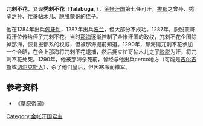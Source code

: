 '''兀剌不花'''，又译'''秃剌不花'''（'''Talabuga'''，{{bd||？|1291年|catIdx=W}}），[[金帐汗国|金帐汗国]]第七任可汗，[[拔都|拔都]]之曾孙、秃罕之孙、[[忙哥帖木儿|忙哥帖木儿]]、[[脱脱蒙哥|脱脱蒙哥]]的侄子。

他在1284年出兵[[匈牙利王国_(1000年－1301年)|匈牙利]]，1287年出兵[[波兰王国_(1025年－1385年)|波兰]]，但大部分不成功。1287年，脱脱蒙哥将汗位传给侄子兀剌不花。当时[[那海|那海]]逐渐控制了金帐汗国的政权，兀剌不花企图除掉那海，恢复拔都系的权威，但被那海提前知道。1290年，那海请兀剌不花参加一个会晤，在会上那海将兀剌不花逮捕，然后拥立忙哥帖木儿之子[[脱脱_(金帐汗国)|脱脱]]为汗，将兀剌不花处死。1290年，他被那海杀死前，曾经与他出兵cerco地方（可能是[[柯尔克孜族|吉尔吉斯]]或[[切尔克斯人|切尔克斯人]]），杀了他们皇后，但因寒冷而撤军。

{{start box}}
{{s-before|[[脱脱蒙哥|脱脱蒙哥]]}}
{{s-title|[[金帐汗国|金帐汗国君主]]|1287年—1291年}}
{{s-after|[[脱脱_(金帐汗国)|脱脱]]}}
{{end box}}

==参考资料==
*《草原帝国》

[[Category:金帐汗国君主|Category:金帐汗国君主]]